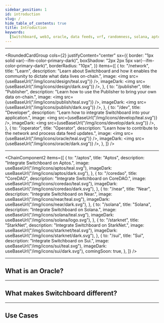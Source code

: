 ```yaml
---
sidebar_position: 1
id: introduction
slug: /
hide_table_of_contents: true
title: Introduction
keywords:
  [Switchboard, web3, oracle, data feeds, vrf, randomness, solana, aptos, near]
---
```




<WhatIsSwitchboard />

<hr />

<ChatBot />

<RoundedCardGroup
  cols={2}
  justifyContent="center"
  sx={{
    border: "1px solid var(--ifm-color-primary-dark)",
    boxShadow: "2px 2px 5px var(--ifm-color-primary-dark)",
    borderRadius: "10px",
  }}
  items={[
    {
      to: "/network",
      title: "Learn",
      description:
        "Learn about Switchboard and how it enables the community to dictate what data lives on-chain.",
      image: <img src={useBaseUrl("/img/icons/design/teal.svg")} />,
      imageDark: <img src={useBaseUrl("/img/icons/design/dark.svg")} />,
    },
    {
      to: "/publisher",
      title: "Publisher",
      description:
        "Learn how to use the Publisher to bring your own data on-chain.",
      image: <img src={useBaseUrl("/img/icons/publish/teal.svg")} />,
      imageDark: <img src={useBaseUrl("/img/icons/publish/dark.svg")} />,
    },
    {
      to: "/dev",
      title: "Developer",
      description: "Learn how to integrate Switchboard into your application.",
      image: <img src={useBaseUrl("/img/icons/develop/teal.svg")} />,
      imageDark: <img src={useBaseUrl("/img/icons/develop/dark.svg")} />,
    },
    {
      to: "/operator",
      title: "Operator",
      description:
        "Learn how to contribute to the network and process data feed updates.",
      image: <img src={useBaseUrl("/img/icons/oracle/teal.svg")} />,
      imageDark: <img src={useBaseUrl("/img/icons/oracle/dark.svg")} />,
    },
  ]}
/>

<hr />

<ChainComponent2
  items={[
    {
      to: "/aptos",
      title: "Aptos",
      description: "Integrate Switchboard on Aptos.",
      image: useBaseUrl("/img/icons/aptos/teal.svg"),
      imageDark: useBaseUrl("/img/icons/aptos/dark.svg"),
    },
    {
      to: "/coredao",
      title: "CoreDAO",
      description: "Integrate Switchboard on CoreDAO.",
      image: useBaseUrl("/img/icons/coredao/teal.svg"),
      imageDark: useBaseUrl("/img/icons/coredao/dark.svg"),
    },
    {
      to: "/near",
      title: "Near",
      description: "Integrate Switchboard on Near.",
      image: useBaseUrl("/img/icons/near/teal.svg"),
      imageDark: useBaseUrl("/img/icons/near/dark.svg"),
    },
    {
      to: "/solana",
      title: "Solana",
      description: "Integrate Switchboard on Solana.",
      image: useBaseUrl("/img/icons/solana/teal.svg"),
      imageDark: useBaseUrl("/img/icons/solana/logo.svg"),
    },
    {
      to: "/starknet",
      title: "StarkNet",
      description: "Integrate Switchboard on StarkNet.",
      image: useBaseUrl("/img/icons/starknet/teal.svg"),
      imageDark: useBaseUrl("/img/icons/starknet/dark.svg"),
    },
    {
      to: "/sui",
      title: "Sui",
      description: "Integrate Switchboard on Sui.",
      image: useBaseUrl("/img/icons/sui/teal.svg"),
      imageDark: useBaseUrl("/img/icons/sui/dark.svg"),
      comingSoon: true,
    },
  ]}
/>

<hr />

## What is an Oracle?

<WhatIsAnOracle />

<hr />

## What makes Switchboard different?

<WhatMakesSwitchboardDifferent />

<hr />

## Use Cases

<UseCases />
